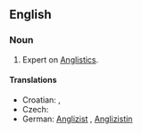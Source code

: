 ==English==

===Noun===
{{en-noun}}

# Expert on [[Anglistics]].

====Translations====
{{trans-top|expert on Anglistics}}
* Croatian: {{t-|hr|anglist|m}}, {{t-|hr|anglistkinja|f}}
* Czech: {{t+|cs|anglista|m}}
* German: [[Anglizist]] {{m}}, [[Anglizistin]] {{f}}
{{trans-mid}}
{{trans-bottom}}